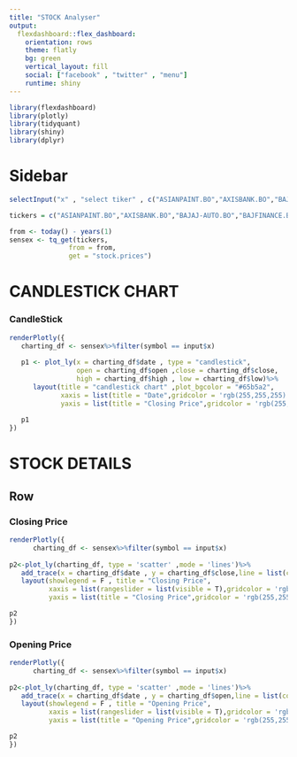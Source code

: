 ---
title: "STOCK Analyser"
output: 
  flexdashboard::flex_dashboard:
    orientation: rows
    theme: flatly
    bg: green
    vertical_layout: fill
    social: ["facebook" , "twitter" , "menu"]
    runtime: shiny
---

```{r setup, include=FALSE}
library(flexdashboard)
library(plotly)
library(tidyquant)
library(shiny)
library(dplyr)
```

Sidebar {.sidebar}
=====================================
```{r}
selectInput("x" , "select tiker" , c("ASIANPAINT.BO","AXISBANK.BO","BAJAJ-AUTO.BO","BAJFINANCE.BO","BHARTIARTL.BO","DRREDDY.BO","HCLTECH.BO","HDFC.BO","HDFCBANK.BO","HINDUNILVR.BO","ICICIBANK.BO","INDUSINDBK.BO","INFY.BO","ITC.BO","KOTAKBANK.BO","LT.BO","M&M.BO","MARUTI.BO","NESTLEIND.BO","NTPC.BO","ONGC.BO","POWERGRID.BO","RELIANCE.BO","SBIN.BO","SUNPHARMA.BO","TCS.BO","TECHM.BO","TITAN.BO","ULTRACEMCO.BO"))
```



```{r}
tickers = c("ASIANPAINT.BO","AXISBANK.BO","BAJAJ-AUTO.BO","BAJFINANCE.BO","BHARTIARTL.BO","DRREDDY.BO","HCLTECH.BO","HDFC.BO","HDFCBANK.BO","HINDUNILVR.BO","ICICIBANK.BO","INDUSINDBK.BO","INFY.BO","ITC.BO","KOTAKBANK.BO","LT.BO","M&M.BO","MARUTI.BO","NESTLEIND.BO","NTPC.BO","ONGC.BO","POWERGRID.BO","RELIANCE.BO","SBIN.BO","SUNPHARMA.BO","TCS.BO","TECHM.BO","TITAN.BO","ULTRACEMCO.BO")

from <- today() - years(1)
sensex <- tq_get(tickers,
               from = from,
               get = "stock.prices")
```


CANDLESTICK CHART
============

### CandleStick
```{r}
renderPlotly({
   charting_df <- sensex%>%filter(symbol == input$x)
   
   p1 <- plot_ly(x = charting_df$date , type = "candlestick",
                 open = charting_df$open ,close = charting_df$close,
                 high = charting_df$high , low = charting_df$low)%>%
      layout(title = "candlestick chart" ,plot_bgcolor = "#65b5a2",
             xaxis = list(title = "Date",gridcolor = 'rgb(255,255,255)'),
             yaxis = list(title = "Closing Price",gridcolor = 'rgb(255,255,255)'))
   
   p1
})

```




STOCK DETAILS
==============================


Row
-------------------------------

### Closing Price
```{r}
renderPlotly({
      charting_df <- sensex%>%filter(symbol == input$x)
      
p2<-plot_ly(charting_df, type = 'scatter' ,mode = 'lines')%>%
   add_trace(x = charting_df$date , y = charting_df$close,line = list(color = "#094fe6"))%>%
   layout(showlegend = F , title = "Closing Price",
          xaxis = list(rangeslider = list(visible = T),gridcolor = 'rgb(255,255,255)'),plot_bgcolor = "#65b5a2", xaxis = list(title = "Date"),
          yaxis = list(title = "Closing Price",gridcolor = 'rgb(255,255,255)'))

p2
})
```


### Opening Price
```{r}
renderPlotly({
      charting_df <- sensex%>%filter(symbol == input$x)
      
p2<-plot_ly(charting_df, type = 'scatter' ,mode = 'lines')%>%
   add_trace(x = charting_df$date , y = charting_df$open,line = list(color = "#094fe6"))%>%
   layout(showlegend = F , title = "Opening Price",
          xaxis = list(rangeslider = list(visible = T),gridcolor = 'rgb(255,255,255)'),plot_bgcolor = "#65b5a2", xaxis = list(title = "Date"),
          yaxis = list(title = "Opening Price",gridcolor = 'rgb(255,255,255)'))

p2
})
```

